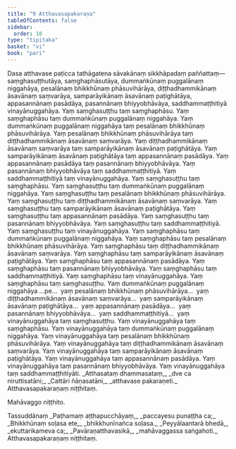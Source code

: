 ```yaml
---
title: "9 Atthavasapakaraṇa"
tableOfContents: false
sidebar:
  order: 10
type: "tipitaka"
basket: "vi"
book: "pari"
---
```



<DynamicBreadcrumb />

<Division number="334" book="pari" e="ch" v="5" p="253">

<Paragraph number="1604" book="pari">
Dasa atthavase paṭicca tathāgatena sāvakānaṃ sikkhāpadaṃ paññattaṃ—  saṃghasuṭṭhutāya, saṃghaphāsutāya, dummaṅkūnaṃ puggalānaṃ niggahāya, pesalānaṃ bhikkhūnaṃ phāsuvihārāya, diṭṭhadhammikānaṃ āsavānaṃ saṃvarāya, samparāyikānaṃ āsavānaṃ paṭighātāya, appasannānaṃ pasādāya, pasannānaṃ bhiyyobhāvāya, saddhammaṭṭhitiyā vinayānuggahāya.
</Paragraph>

<Paragraph number="1605" book="pari">
Yaṃ saṃghasuṭṭhu taṃ saṃghaphāsu. Yaṃ saṃghaphāsu taṃ dummaṅkūnaṃ puggalānaṃ niggahāya. Yaṃ dummaṅkūnaṃ puggalānaṃ niggahāya taṃ pesalānaṃ bhikkhūnaṃ phāsuvihārāya. Yaṃ pesalānaṃ bhikkhūnaṃ phāsuvihārāya taṃ diṭṭhadhammikānaṃ āsavānaṃ saṃvarāya. Yaṃ diṭṭhadhammikānaṃ āsavānaṃ saṃvarāya taṃ samparāyikānaṃ āsavānaṃ paṭighātāya. Yaṃ samparāyikānaṃ āsavānaṃ paṭighātāya taṃ appasannānaṃ pasādāya. Yaṃ appasannānaṃ pasādāya taṃ pasannānaṃ bhiyyobhāvāya. Yaṃ pasannānaṃ bhiyyobhāvāya taṃ saddhammaṭṭhitiyā. Yaṃ saddhammaṭṭhitiyā taṃ vinayānuggahāya.
</Paragraph>

<Paragraph number="1606" book="pari">
Yaṃ saṃghasuṭṭhu taṃ saṃghaphāsu. Yaṃ saṃghasuṭṭhu taṃ dummaṅkūnaṃ puggalānaṃ niggahāya. Yaṃ saṃghasuṭṭhu taṃ pesalānaṃ bhikkhūnaṃ phāsuvihārāya. Yaṃ saṃghasuṭṭhu taṃ diṭṭhadhammikānaṃ āsavānaṃ saṃvarāya. Yaṃ saṃghasuṭṭhu taṃ samparāyikānaṃ āsavānaṃ paṭighātāya. Yaṃ saṃghasuṭṭhu taṃ appasannānaṃ pasādāya. Yaṃ saṃghasuṭṭhu taṃ pasannānaṃ bhiyyobhāvāya. Yaṃ saṃghasuṭṭhu taṃ saddhammaṭṭhitiyā. Yaṃ saṃghasuṭṭhu taṃ vinayānuggahāya.
</Paragraph>

<Paragraph number="1607" book="pari">
Yaṃ saṃghaphāsu taṃ dummaṅkūnaṃ puggalānaṃ niggahāya. Yaṃ saṃghaphāsu taṃ pesalānaṃ bhikkhūnaṃ phāsuvihārāya. Yaṃ saṃghaphāsu taṃ diṭṭhadhammikānaṃ āsavānaṃ saṃvarāya. Yaṃ saṃghaphāsu taṃ samparāyikānaṃ āsavānaṃ paṭighātāya. Yaṃ saṃghaphāsu taṃ appasannānaṃ pasādāya. Yaṃ saṃghaphāsu taṃ pasannānaṃ bhiyyobhāvāya. Yaṃ saṃghaphāsu taṃ saddhammaṭṭhitiyā. Yaṃ saṃghaphāsu taṃ vinayānuggahāya. Yaṃ saṃghaphāsu taṃ saṃghasuṭṭhu.
</Paragraph>

<Paragraph number="1608" book="pari">
Yaṃ dummaṅkūnaṃ puggalānaṃ niggahāya …pe…  yaṃ pesalānaṃ bhikkhūnaṃ phāsuvihārāya…  yaṃ diṭṭhadhammikānaṃ āsavānaṃ saṃvarāya…  yaṃ samparāyikānaṃ āsavānaṃ paṭighātāya…  yaṃ appasannānaṃ pasādāya…  yaṃ pasannānaṃ bhiyyobhāvāya…  yaṃ saddhammaṭṭhitiyā…  yaṃ vinayānuggahāya taṃ saṃghasuṭṭhu. Yaṃ vinayānuggahāya taṃ saṃghaphāsu. Yaṃ vinayānuggahāya taṃ dummaṅkūnaṃ puggalānaṃ niggahāya. Yaṃ vinayānuggahāya taṃ pesalānaṃ bhikkhūnaṃ phāsuvihārāya. Yaṃ vinayānuggahāya taṃ diṭṭhadhammikānaṃ āsavānaṃ saṃvarāya. Yaṃ vinayānuggahāya taṃ samparāyikānaṃ āsavānaṃ paṭighātāya. Yaṃ vinayānuggahāya taṃ appasannānaṃ pasādāya. Yaṃ vinayānuggahāya taṃ pasannānaṃ bhiyyobhāvāya. Yaṃ vinayānuggahāya taṃ saddhammaṭṭhitiyāti.
</Paragraph>

<Paragraph number="1609" type="verses" book="pari">
_Atthasataṃ dhammasataṃ,_  
_dve ca niruttisatāni;_  
_Cattāri ñāṇasatāni,_  
_atthavase pakaraṇeti._  


</Paragraph>
</Division>

<Paragraph number="1610" type="center" book="pari">
Atthavasapakaraṇaṃ niṭṭhitaṃ.

  
Mahāvaggo niṭṭhito.



</Paragraph>

<Paragraph number="1611" type="center" book="pari">
Tassuddānaṃ


</Paragraph>

<Paragraph number="1612" type="verses" book="pari">
_Paṭhamaṃ aṭṭhapucchāyaṃ,_  
_paccayesu punaṭṭha ca;_  
_Bhikkhūnaṃ soḷasa ete,_  
_bhikkhunīnañca soḷasa._  

</Paragraph>

<Paragraph number="1613" type="verses" book="pari">
_Peyyālaantarā bhedā,_  
_ekuttarikameva ca;_  
_Pavāraṇatthavasikā,_  
_mahāvaggassa saṅgahoti._  


</Paragraph>

<Paragraph number="1614" type="center" book="pari">
Atthavasapakaraṇaṃ niṭṭhitaṃ.
</Paragraph>